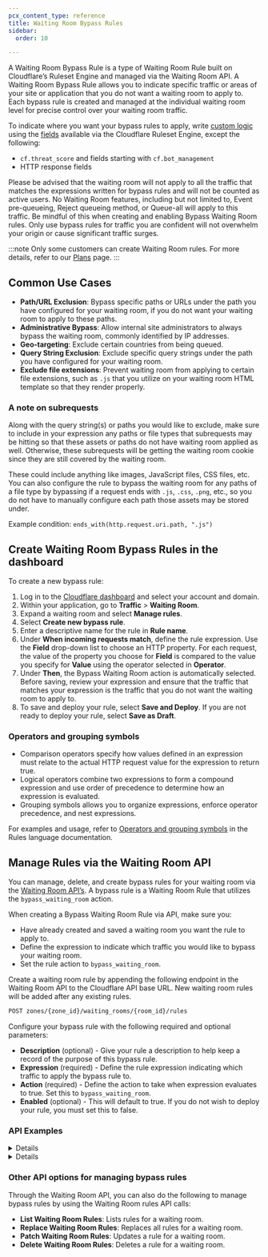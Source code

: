 ```yaml
---
pcx_content_type: reference
title: Waiting Room Bypass Rules
sidebar:
  order: 10

---
```



A Waiting Room Bypass Rule is a type of Waiting Room Rule built on Cloudflare’s Ruleset Engine and managed via the Waiting Room API. A Waiting Room Bypass Rule allows you to indicate specific traffic or areas of your site or application that you do not want a waiting room to apply to. Each bypass rule is created and managed at the individual waiting room level for precise control over your waiting room traffic.

To indicate where you want your bypass rules to apply, write [custom logic](/ruleset-engine/rules-language/) using the [fields](/ruleset-engine/rules-language/fields/reference/) available via the Cloudflare Ruleset Engine, except the following:

- `cf.threat_score` and fields starting with `cf.bot_management`
- HTTP response fields

Please be advised that the waiting room will not apply to all the traffic that matches the expressions written for bypass rules and will not be counted as active users. No Waiting Room features, including but not limited to, Event pre-queueing, Reject queueing method, or Queue-all will apply to this traffic. Be mindful of this when creating and enabling Bypass Waiting Room rules. Only use bypass rules for traffic you are confident will not overwhelm your origin or cause significant traffic surges.

:::note
Only some customers can create Waiting Room rules. For more details, refer to our [Plans](/waiting-room/plans/) page.
:::

## Common Use Cases

* **Path/URL Exclusion**: Bypass specific paths or URLs under the path you have configured for your waiting room, if you do not want your waiting room to apply to these paths.
* **Administrative Bypass**: Allow internal site administrators to always bypass the waiting room, commonly identified by IP addresses.
* **Geo-targeting**: Exclude certain countries from being queued.
* **Query String Exclusion**: Exclude specific query strings under the path you have configured for your waiting room.
* **Exclude file extensions**: Prevent waiting room from applying to certain file extensions, such as `.js` that you utilize on your waiting room HTML template so that they render properly.

### A note on subrequests

Along with the query string(s) or paths you would like to exclude, make sure to include in your expression any paths or file types that subrequests may be hitting so that these assets or paths do not have waiting room applied as well. Otherwise, these subrequests will be getting the waiting room cookie since they are still covered by the waiting room.

These could include anything like images, JavaScript files, CSS files, etc. You can also configure the rule to bypass the waiting room for any paths of a file type by bypassing if a request ends with `.js`, `.css`, `.png`, etc., so you do not have to manually configure each path those assets may be stored under.

Example condition: `ends_with(http.request.uri.path, ".js")`

## Create Waiting Room Bypass Rules in the dashboard

To create a new bypass rule:

1. Log in to the [Cloudflare dashboard](https://dash.cloudflare.com) and select your account and domain.
2. Within your application, go to **Traffic** > **Waiting Room**.
3. Expand a waiting room and select **Manage rules**.
4. Select **Create new bypass rule**.
5. Enter a descriptive name for the rule in **Rule name**.
6. Under **When incoming requests match**, define the rule expression. Use the **Field** drop-down list to choose an HTTP property. For each request, the value of the property you choose for **Field** is compared to the value you specify for **Value** using the operator selected in **Operator**.
7. Under **Then**, the Bypass Waiting Room action is automatically selected. Before saving, review your expression and ensure that the traffic that matches your expression is the traffic that you do not want the waiting room to apply to.
8. To save and deploy your rule, select **Save and Deploy**. If you are not ready to deploy your rule, select **Save as Draft**.

### Operators and grouping symbols

* Comparison operators specify how values defined in an expression must relate to the actual HTTP request value for the expression to return true.
* Logical operators combine two expressions to form a compound expression and use order of precedence to determine how an expression is evaluated.
* Grouping symbols allows you to organize expressions, enforce operator precedence, and nest expressions.

For examples and usage, refer to [Operators and grouping symbols](/ruleset-engine/rules-language/operators/) in the Rules language documentation.

## Manage Rules via the Waiting Room API

You can manage, delete, and create bypass rules for your waiting room via the [Waiting Room API’s](/api/resources/waiting_rooms/subresources/rules/methods/get/). A bypass rule is a Waiting Room Rule that utilizes the `bypass_waiting_room` action.

When creating a Bypass Waiting Room Rule via API, make sure you:

* Have already created and saved a waiting room you want the rule to apply to.
* Define the expression to indicate which traffic you would like to bypass your waiting room.
* Set the rule action to `bypass_waiting_room`.

Create a waiting room rule by appending the following endpoint in the Waiting Room API to the Cloudflare API base URL. New waiting room rules will be added after any existing rules.

```txt
POST zones/{zone_id}/waiting_rooms/{room_id}/rules
```

Configure your bypass rule with the following required and optional parameters:

* **Description** (optional) - Give your rule a description to help keep a record of the purpose of this bypass rule.
* **Expression** (required) - Define the rule expression indicating which traffic to apply the bypass rule to.
* **Action** (required) - Define the action to take when expression evaluates to true. Set this to `bypass_waiting_room`.
* **Enabled** (optional) - This will default to true. If you do not wish to deploy your rule, you must set this to false.

### ​​API Examples


<Details header="Bypass a path under your waiting room and all of its subpaths">

If your waiting room is configured at `example.com/` and you would like all traffic visiting `example.com/bypassme` and all of its subpaths. In this example, we also want to ensure any subrequests of `js`, `css`, or `png` from also bypass the waiting room to ensure all assets are loaded properly on the paths being bypassed. Note that in this example, all requests ending in `js`, `css` or `png` will bypass the waiting room regardless of the subpath. If this is not your intended use case, please alter the expression to suit your specific requirements and site architecture.

```bash
curl "https://api.cloudflare.com/client/v4/zones/{zone_id}/waiting_rooms/{room_id}/rules" \
--header "Authorization: Bearer <API_TOKEN>" \
--data '{
  "description": "subpath bypass",
  "expression": "starts_with(http.request.uri.path, \"/bypassme\") or ends_with(http.request.uri.path, \".js\") or ends_with(http.request.uri.path, \".css\") or ends_with(http.request.uri.path, \".png\")",
  "action": "bypass_waiting_room"
}'
```


</Details>


<Details header="Allow a defined list of IPs to bypass the waiting room">

```bash
curl "https://api.cloudflare.com/client/v4/zones/{zone_id}/waiting_rooms/{room_id}/rules" \
--header "Authorization: Bearer <API_TOKEN>" \
--data '{
  "description": "ip list bypass",
  "expression": "ip.src in $bypass_ip_list",
  "action": "bypass_waiting_room"
}'
```


</Details>

### Other API options for managing bypass rules

Through the Waiting Room API, you can also do the following to manage bypass rules by using the Waiting Room rules API calls:

* **List Waiting Room Rules**:  Lists rules for a waiting room.
* **Replace Waiting Room Rules**:  Replaces all rules for a waiting room.
* **Patch Waiting Room Rules**:  Updates a rule for a waiting room.
* **Delete Waiting Room Rules**: Deletes a rule for a waiting room.
